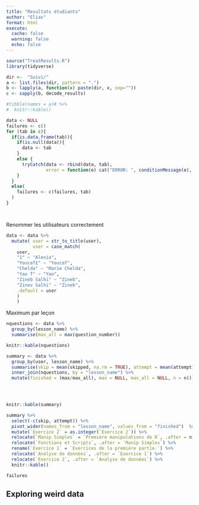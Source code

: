 ```yaml
---
title: "Resultats étudiants"
author: "Elias"
format: html
execute: 
  cache: false
  warning: false
  echo: false
---
```


<!-- Exercice 1 de Yanis Medjnoun : il manque toujours une lettre. -->

```r
source("TreatResults.R")
library(tidyverse)

dir <-  "Suivi/"
a <- list.files(dir, pattern = ".")
b <- lapply(a, function(x) paste(dir, x, sep=""))
c <- sapply(b, decode_results)

#tibble(names = a)# %>% 
#  knitr::kable()
```

```r
data <- NULL
failures <- c()
for (tab in c){
  if(is.data.frame(tab)){
    if(is.null(data)){
      data <- tab
    }
    else {
      tryCatch(data <- rbind(data, tab),
               error = function(e) cat("ERROR: ", conditionMessage(e), "\n"))
    }
  }
  else(
    failures <- c(failures, tab)
  )
}




```
Renommer les utilisateurs correctement

```r
data <- data %>% 
  mutate( user = str_to_title(user),
          user = case_match(
    user,
    "1" ~ "Alexia",
    "Youcef£" ~ "Youcef",
    "Chelda" ~ "Marie Chelda",
    "Yao T" ~ "Yao",
    "Zineb Salhi" ~ "Zineb",
    "Zinev Salhi" ~ "Zineb",
    .default = user
    )
    )
```

Maximum par leçon

```r
nquestions <- data %>%
  group_by(lesson_name) %>% 
  summarise(max_all = max(question_number))

knitr::kable(nquestions)
```


```r
summary <- data %>%
  group_by(user, lesson_name) %>%
  summarise(skip = mean(skipped, na.rm = TRUE), attempt = mean(attempt), max = (max(question_number))) %>% 
  inner_join(nquestions, by = "lesson_name") %>% 
  mutate(finished = (max/max_all), max = NULL, max_all = NULL, n = n())


  

knitr::kable(summary)
```

```r
summary %>%
  select(-c(skip, attempt)) %>% 
  pivot_wider(names_from = "lesson_name", values_from = "finished")  %>% 
  mutate(`Exercice 2` = as.integer(`Exercice 2`)) %>% 
  relocate(`Manip Simples` = `Première manipulations de R`, .after = n) %>% 
  relocate(`Fonctions et Scripts`, .after = `Manip Simples`) %>% 
  rename(`Exercice 1` = `Exercices de la première partie.`) %>% 
  relocate(`Analyse de données`, .after = `Exercice 1`) %>% 
  relocate(`Exercice 2`, .after = `Analyse de données`) %>% 
  knitr::kable()
```


```r
failures
```


## Exploring weird data




